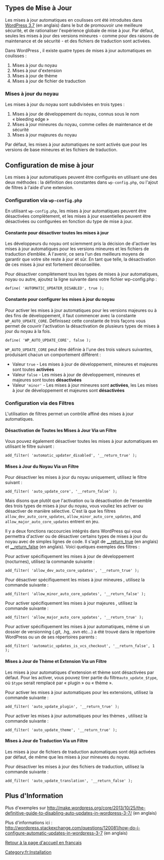 {{Languages|

{{en|Configuring_Automatic_Background_Updates}}
{{fr|Configurer_les_Mises_à_Jour_Automatiques_en_Coulisses}}
{{it|Configurare_gli_aggiornamenti_automatici}}
{{ja|自動バックグラウンド更新の設定}}
}}

{{French Header}}

== Types de Mise à Jour ==

Les mises à jour automatiques en coulisses ont été introduites dans [[Version_3.7|WordPress 3.7]] (en anglais) dans le but de promouvoir une meilleure sécurité, et de rationaliser l'expérience globale de mise à jour. Par défaut, seules les mises à jour des versions mineures - comme pour des raisons de maintenance et de sécurité - et des fichiers de traduction sont activées.

Dans WordPress , il existe quatre types de mises à jour automatiques en coulisses :
# Mises à jour du noyau
# Mises à jour d'extension
# Mises à jour de thème
# Mises à jour de fichier de traduction

=== Mises à jour du noyau ===

Les mises à jour du noyau sont subdivisées en trois types :
# Mises à jour de développement du noyau, connus sous le nom « bleeding edge »
# Mises à jour mineures du noyau, comme celles de maintenance et de sécurité
# Mises à jour majeures du noyau

Par défaut, les mises à jour automatiques ne sont activés que pour les versions de base mineures et les fichiers de traduction.

== Configuration de mise à jour ==

Les mises à jour automatiques peuvent être configurés en utilisant une des deux méthodes : la définition des constantes dans <tt>wp-config.php</tt>, ou l'ajout de filtres à l'aide d'une extension.

=== Configuration via <tt>wp-config.php</tt> ===

En utilisant <tt>wp-config.php</tt>, les mises à jour automatiques peuvent être désactivées complètement, et les mises à jour essentielles peuvent être désactivées ou configurées en fonction du type de mise à jour.

==== Constante pour désactiver toutes les mises à jour ====

Les développeurs du noyau ont sciemment pris la décision de d'activer les mises à jour automatiques pour les versions mineures et les fichiers de traduction d’emblée. À l'avenir, ce sera l'un des meilleurs moyens de garantir que votre site reste à jour et sûr. En tant que telle, la désactivation de ces mises à jour est fortement déconseillée.

Pour désactiver complètement tous les types de mises à jour automatiques, noyau ou autre, ajoutez la ligne suivante dans votre fichier wp-config.php :

<pre>define( 'AUTOMATIC_UPDATER_DISABLED', true );</pre>

==== Constante pour configurer les mises à jour du noyau ====

Pour activer les mises à jour automatiques pour les versions majeures ou à des fins de développement, il faut commencer avec la constante <tt>WP_AUTO_UPDATE_CORE</tt>. Définissez cette constante de trois façons vous permet de couvrir l'activation la désactivation de plusieurs types de mises à jour du noyau à la fois.

<pre>define( 'WP_AUTO_UPDATE_CORE', false );</pre>

<tt>WP_AUTO_UPDATE_CORE</tt> peut être définie à l'une des trois valeurs suivantes, produisant chacun un comportement différent :
* Valeur <tt>true</tt> - Les mises à jour de développement, mineures et majeures sont toutes <strong>activées</strong>
* Valeur <tt>false</tt> - Les mises à jour de développement, mineures et majeures sont toutes <strong>désactivées</strong>
* Valeur <tt>'minor'</tt> - Les mises à jour mineures sont <strong>activées</strong>, les Les mises à jour de développement et majeures sont <strong>désactivées</strong>

=== Configuration via des Filtres ===

L'utilisation de filtres permet un contrôle affiné des mises à jour automatiques.

==== Désactivation de Toutes les Mises à Jour Via un Filtre ====

Vous pouvez également désactiver toutes les mises à jour automatiques en utilisant le filtre suivant :

<pre>add_filter( 'automatic_updater_disabled', '__return_true' );</pre>

==== Mises à Jour du Noyau Via un Filtre ====

Pour désactiver les mises à jour du noyau uniquement, utilisez le filtre suivant :

<pre>add_filter( 'auto_update_core', '__return_false' );</pre>

Mais disons que plutôt que l'activation ou la désactivation de l'ensemble des trois types de mises à jour du noyau, vous vouliez les activer ou désactiver de manière sélective. C'est là que les filtres <tt>allow_dev_auto_core_updates</tt>, <tt>allow_minor_auto_core_updates</tt>, and <tt>allow_major_auto_core_updates</tt> entrent en jeu.

Il y a deux fonctions raccourcies intégrés dans WordPress qui vous permettra d'activer ou de désactiver certains types de mises à jour du noyau avec de simples lignes de code. Il s'agit de [[Function_Reference/__return_true|__return_true]] (en anglais) et [[Function_Reference/__return_false|__return_false]] (en anglais). Voici quelques exemples des filtres :

Pour activer spécifiquement les mises à jour de développement (nocturnes), utilisez la commande suivante :
<pre>add_filter( 'allow_dev_auto_core_updates', '__return_true' );</pre>

Pour désactiver spécifiquement les mises à jour mineures , utilisez la commande suivante :
<pre>add_filter( 'allow_minor_auto_core_updates', '__return_false' );</pre>

Pour activer spécifiquement les mises à jour majeures , utilisez la commande suivante :
<pre>add_filter( 'allow_major_auto_core_updates', '__return_true' );</pre>

Pour activer spécifiquement les mises à jour automatiques, même si un dossier de versionning (.git, .hg, .svn etc...) a été trouvé dans le répertoire WordPress ou un de ses répertoires parents :
<pre>add_filter( 'automatic_updates_is_vcs_checkout', '__return_false', 1 );</pre>

==== Mises à Jour de Thème et Extension Via un Filtre ====

Les mises à jour automatiques d'extension et thème sont désactivées par défaut. Pour les activer, vous pouvez tirer partie du filtre<tt>auto_update_$type</tt>, où <tt>$type</tt> serait remplacé par « plugin » ou « thème ».

Pour activer les mises à jour automatiques pour les extensions, utilisez la commande suivante :
<pre>add_filter( 'auto_update_plugin', '__return_true' );</pre>

Pour activer les mises à jour automatiques pour les thèmes , utilisez la commande suivante :
<pre>add_filter( 'auto_update_theme', '__return_true' );</pre>

==== Mises à Jour de Traduction Via un Filtre ====

Les mises à jour de fichiers de traduction automatiques sont déjà activées par défaut, de même que les mises à jour mineures du noyau.

Pour désactiver les mises à jour des fichiers de traduction, utilisez la commande suivante :
<pre>add_filter( 'auto_update_translation', '__return_false' );</pre>

== Plus d'Information ==

Plus d'exemples sur http://make.wordpress.org/core/2013/10/25/the-definitive-guide-to-disabling-auto-updates-in-wordpress-3-7/ (en anglais)

Plus d'informations ici : http://wordpress.stackexchange.com/questions/120081/how-do-i-configure-automatic-updates-in-wordpress-3-7 (en anglais)


[[fr:Accueil|Retour à la page d'accueil en français]]

[[Category:fr:Installation]]